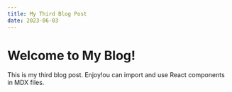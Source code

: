 ```yaml
---
title: My Third Blog Post
date: 2023-06-03
---
```


# Welcome to My Blog!

This is my third blog post. Enjoy!ou can import and use React components in MDX files.
